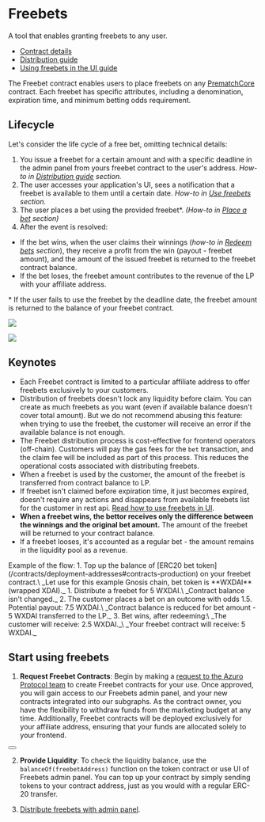 
# Freebets
A tool that enables granting freebets to any user.

- [Contract details](/contracts/free-bet)
- [Distribution guide](/guides/freebets/distribute-freebets)
- [Using freebets in the UI guide](/guides/freebets/use-freebets)

The Freebet contract enables users to place freebets on any [PrematchCore](/contracts/prematch-core) contract.
Each freebet has specific attributes, including a denomination, expiration time, and minimum betting odds requirement.

## Lifecycle

Let's consider the life cycle of a free bet, omitting technical details:

1. You issue a freebet for a certain amount and with a specific deadline in the admin panel from yours freebet contract to the user's address.
_How-to in [Distribution guide](/guides/freebets/distribute-freebets) section._
2. The user accesses your application's UI, sees a notification that a freebet is available to them until a certain date.
_How-to in [Use freebets](/guides/freebets/use-freebets) section._
3. The user places a bet using the provided freebet*. _(How-to in [Place a bet](/guides/advanced/prematch/place-a-bet#place-a-freebet) section)_
4. After the event is resolved:
* If the bet wins, when the user claims their winnings (_how-to in [Redeem bets](/guides/advanced/prematch/redeem-bets#freebet-redeem) section_), they receive a profit from the win (payout - freebet amount),
and the amount of the issued freebet is returned to the freebet contract balance.
* If the bet loses, the freebet amount contributes to the revenue of the LP with your affiliate address.

\* If the user fails to use the freebet by the deadline date, the freebet amount is returned to the balance of your freebet contract.

<Image
  className="hidden dark:block"
  src="/images/freebets/lifecycle-dark.png"
  width={1616}
  height={1322}
/>

<Image
  className="block dark:hidden"
  src="/images/freebets/lifecycle-light.png"
  width={1616}
  height={1322}
/>

## Keynotes
- Each Freebet contract is limited to a particular affiliate address to offer freebets exclusively to your
customers.
- Distribution of freebets doesn't lock any liquidity before claim. You can create as much freebets as you want (even if available balance doesn't cover total amount).
But we do not recommend abusing this feature: when trying to use the freebet, the customer will receive an error if the available balance is not enough.
- The Freebet distribution process is cost-effective for frontend operators (off-chain). Customers will pay the gas fees for the
`bet` transaction, and the claim fee will be included as part of this process. This reduces the operational
costs associated with distributing freebets.
- When a freebet is used by the customer, the amount of the freebet is transferred from contract balance to LP.
- If freebet isn't claimed before expiration time, it just becomes expired, doesn't require any actions and disappears from available freebets list for the customer in rest api.
[Read how to use freebets in UI](/guides/freebets/use-freebets).
- **When a freebet wins, the bettor receives only the difference between the winnings
and the original bet amount.** The amount of the freebet will be returned to your contract balance.
- If a freebet looses, it's accounted as a regular bet - the amount remains in the liquidity pool as a revenue.

<Callout type="info">
  Example of the flow:
  1. Top up the balance of [ERC20 bet token](/contracts/deployment-addresses#contracts-production) on your freebet contract.\
  _Let use for this example Gnosis chain, bet token is **WXDAI** (wrapped XDAI)._
  1. Distribute a freebet for 5 WXDAI.\
  _Contract balance isn't changed._
  2. The customer places a bet on an outcome with odds 1.5. Potential payout: 7.5 WXDAI.\
  _Contract balance is reduced for bet amount - 5 WXDAI transferred to the LP._
  3. Bet wins, after redeeming:\
  _The customer will receive: 2.5 WXDAI._\
  _Your freebet contract will receive: 5 WXDAI._
</Callout>

## Start using freebets

1. **Request Freebet Contracts**: Begin by making a [request to the Azuro Protocol team](https://azuro.typeform.com/freebetpanel) to create Freebet
contracts for your use. Once approved, you will gain access to our Freebets admin panel, and your new contracts
integrated into our subgraphs. As the contract owner, you have the flexibility to withdraw
funds from the marketing budget at any time. Additionally, Freebet contracts will be deployed exclusively
for your affiliate address, ensuring that your funds are allocated solely to your frontend.

<div className="px-6">
  <Button
    toTab="https://azuro.typeform.com/freebetpanel"
    title="Request access"
  />
</div>

2. **Provide Liquidity**: To check the liquidity balance, use the `balanceOf(freebetAddress)` function on the token
contract or use UI of Freebets admin panel. You can top up your contract by simply sending tokens to your contract address, just as you would with
a regular ERC-20 transfer.

3. [Distribute freebets with admin panel](/guides/freebets/distribute-freebets#distribute-freebets-with-azuro-admin-panel).
